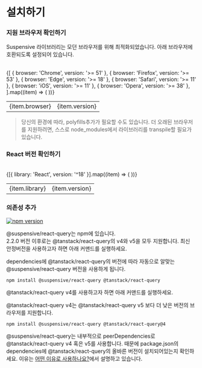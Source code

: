 
# 설치하기

<Steps>

### 지원 브라우저 확인하기

Suspensive 라이브러리는 모던 브라우저를 위해 최적화되었습니다. 아래 브라우저에 호환되도록 설정되어 있습니다.

<br />

<table>
  <tbody>
    {[
      { browser: 'Chrome', version: '>= 51' },
      { browser: 'Firefox', version: '>= 53' },
      { browser: 'Edge', version: '>= 18' },
      { browser: 'Safari', version: '>= 11' },
      { browser: 'iOS', version: '>= 11' },
      { browser: 'Opera', version: '>= 38' },
    ].map((item) => (
      <tr key={item.browser}>
        <td>{item.browser}</td>
        <td className="text-center">{item.version}</td>
      </tr>
    ))}
  </tbody>
</table>

> 당신의 환경에 따라, polyfills추가가 필요할 수도 있습니다. 더 오래된 브라우저를 지원하려면, 스스로 node_modules에서 라이브러리를 transpile할 필요가 있습니다.

### React 버전 확인하기

<br />

<table>
  <tbody>
    {[{ library: 'React', version: '^18' }].map((item) => (
      <tr key={item.library}>
        <td>{item.library}</td>
        <td className="text-center">{item.version}</td>
      </tr>
    ))}
  </tbody>
</table>

### 의존성 추가

[![npm version](https://img.shields.io/npm/v/@suspensive/react-query?color=000&labelColor=000&logo=npm&label=)](https://www.npmjs.com/package/@suspensive/react-query)

@suspensive/react-query는 npm에 있습니다.  
2.2.0 버전 이후로는 @tanstack/react-query의 v4와 v5을 모두 지원합니다. 최신 안정버전을 사용하고자 하면 아래 커맨드를 실행하세요.

dependencies에 @tanstack/react-query의 버전에 따라 자동으로 알맞는 @suspensive/react-query 버전을 사용하게 됩니다.

```shell npm2yarn
npm install @suspensive/react-query @tanstack/react-query
```

<Callout type='info'>

@tanstack/react-query v4를 사용하고자 하면 아래 커맨드를 실행하세요.

@tanstack/react-query v4는 @tanstack/react-query v5 보다 더 낮은 버전의 브라우저를 지원합니다.

```shell npm2yarn
npm install @suspensive/react-query @tanstack/react-query@4
```

</Callout>

<Callout type='info'>

@suspensive/react-query는 내부적으로 peerDependencies로 @tanstack/react-query v4 혹은 v5를 사용합니다. 때문에 package.json의 dependencies에 @tanstack/react-query의 올바른 버전이 설치되어있는지 확인하세요. 이유는 [어떤 이유로 사용하나요?](/docs/react-query/motivation)에서 설명하고 있습니다.

</Callout>

</Steps>
